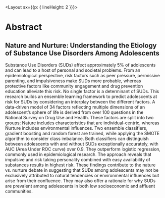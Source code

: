 
<Layout sx={{p: {
  lineHeight: 2
}}}>

# Abstract

## Nature and Nurture: Understanding the Etiology of Substance Use Disorders Among Adolescents

Substance Use Disorders (SUDs) affect approximately 5% of adolescents and can lead to a host of personal and societal problems. From an epidemiological perspective, risk factors such as peer pressure, permissive parenting, and impulsiveness make SUDs more probable, whereas protective factors like community engagement and drug prevention education alleviate this risk. No single factor is a determinant of SUDs. This research builds an ensemble learning framework to predict adolescents at risk for SUDs by considering an interplay between the different factors. A data-driven model of 34 factors reflecting multiple dimensions of an adolescent’s sphere of life is derived from over 100 questions in the National Survey on Drug Use and Health. These factors are split into two groups; Nature includes characteristics that are individual-centric, whereas Nurture includes environmental influences. Two ensemble classifiers, gradient boosting and random forest are trained, while applying the SMOTE algorithm to consider class imbalance. Both classifiers can distinguish between adolescents with and without SUDs exceptionally accurately, with AUC (Area Under ROC curve) over 0.9. They outperform logistic regression, commonly used in epidemiological research. The approach reveals that impulsive and risk taking personality combined with easy availability of substances results in highest risk. These findings contribute to the nature vs. nurture debate in suggesting that SUDs among adolescents may not be exclusively attributed to natural tendencies or environmental influences but arise from their confluence. They may also offer a rationale for why SUDs are prevalent among adolescents in both low socioeconomic and affluent communities.

</Layout>
